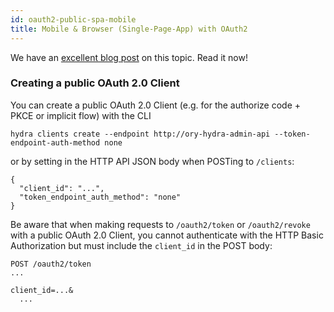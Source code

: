 ```yaml
---
id: oauth2-public-spa-mobile
title: Mobile & Browser (Single-Page-App) with OAuth2
---
```



We have an
[excellent blog post](https://www.ory.sh/oauth2-for-mobile-app-spa-browser) on
this topic. Read it now!

### Creating a public OAuth 2.0 Client

You can create a public OAuth 2.0 Client (e.g. for the authorize code + PKCE or
implicit flow) with the CLI

```
hydra clients create --endpoint http://ory-hydra-admin-api --token-endpoint-auth-method none
```

or by setting in the HTTP API JSON body when POSTing to `/clients`:

```
{
  "client_id": "...",
  "token_endpoint_auth_method": "none"
}
```

Be aware that when making requests to `/oauth2/token` or `/oauth2/revoke` with a
public OAuth 2.0 Client, you cannot authenticate with the HTTP Basic
Authorization but must include the `client_id` in the POST body:

```
POST /oauth2/token
...

client_id=...&
  ...
```
